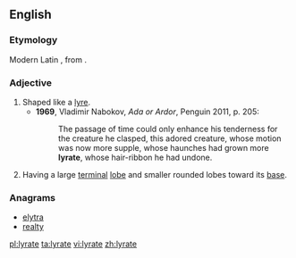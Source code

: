 ==English==
===Etymology===
Modern Latin {{term|lyratus|lang=la}}, from {{term|lyra||lyre}}.

===Adjective===
{{en-adj}}

# Shaped like a [[lyre]].
#*'''1969''', Vladimir Nabokov, ''Ada or Ardor'', Penguin 2011, p. 205:
#*:The passage of time could only enhance his tenderness for the creature he clasped, this adored creature, whose motion was now more supple, whose haunches had grown more '''lyrate''', whose hair-ribbon he had undone.
# {{context|botany|of leaves|lang=en}} Having a large [[terminal]] [[lobe]] and smaller rounded lobes toward its [[base]].

===Anagrams===
* [[elytra#English|elytra]]
* [[realty#English|realty]]

[[pl:lyrate]]
[[ta:lyrate]]
[[vi:lyrate]]
[[zh:lyrate]]